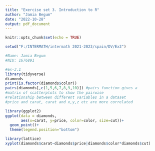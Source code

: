 ```yaml
---
title: "Exercise set 3. Introduction to R"
author: "Jamia Begum"
date: "2022-10-28"
output: pdf_document
---
```


```r
knitr::opts_chunk$set(echo = TRUE)
```


```r
setwd("F:/INTERMATH/intermath 2021-2023/spain/DV/Ex3")

#Name: Jamia Begum
#NIU: 1676891

#ex-3.1
library(tidyverse)
diamonds
print(is.factor(diamonds$color))
pairs(diamonds[,c(1,5,6,7,8,9,10)]) #pairs function gives a 
#matrix of scatterplots to show the pairwise
#relationship between different variables in a dataset
#price and carat, carat and x,y,z etc are more correlated

library(ggplot2)
ggplot(data = diamonds, 
       aes(x=carat, y=price, color=color, size=cut))+
  geom_point()+
  theme(legend.position="bottom")      

library(lattice)
xyplot(diamonds$carat~diamonds$price|diamonds$color*diamonds$cut)



```

